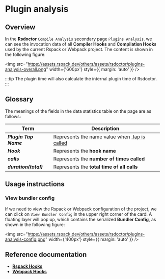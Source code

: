 # Plugin analysis

## Overview

In the **Rsdoctor** `Compile Analysis` secondary page `Plugins Analysis`, we can see the invocation data of all **Compiler Hooks** and **Compilation Hooks** used by the current Rspack or Webpack project. The content is shown in the following figure:

<img
  src="https://assets.rspack.dev/others/assets/rsdoctor/plugins-analysis-overall.png"
  width={'600px'}
  style={{ margin: 'auto' }}
/>

:::tip
The plugin time will also calculate the internal plugin time of Rsdoctor.
:::

## Glossary

The meanings of the fields in the data statistics table on the page are as follows:

| Term                          | Description                                                                                               |
| ----------------------------- | --------------------------------------------------------------------------------------------------------- |
| <b><i>Plugin Tap Name</i></b> | Represents the name value when [.tap is called](https://github.com/webpack/tapable#hookhookmap-interface) |
| <b><i>Hook</i></b>            | Represents the **hook name**                                                                              |
| <b><i>calls</i></b>           | Represents the **number of times called**                                                                 |
| <b><i>duration(total)</i></b> | Represents the **total time of all calls**                                                                |

## Usage instructions

### View bundler config

If we need to view the Rspack or Webpack configuration of the project, we can click on `View Bundler Config` in the upper right corner of the card. A floating layer will pop up, which contains the serialized **Bundler Config**, as shown in the following figure:

<img
  src="https://assets.rspack.dev/others/assets/rsdoctor/plugins-analysis-config.png"
  width={'400px'}
  style={{ margin: 'auto' }}
/>

## Reference documentation

- [**Rspack Hooks**](https://www.rspack.dev/api/plugin-api.html#beforecompile)
- [**Webpack Hooks**](https://webpack.js.org/api/compilation-hooks/)

